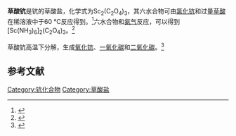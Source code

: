 {{Chembox
| Name = 
| NameEn = 
| ImageFile = scandium oxalate.png
|  ImageSize = 
|  ImageAlt = 
| IUPACName = 
| IUPACNameZh = 
| OtherNames = 
| Section1 = {{Chembox Identifiers
|   CASNo = 13419-51-7
|   CASNo_Ref = {{cascite|correct|CAS}}
|   PubChem = 
|   SMILES = [Sc+3].[Sc+3].[O-]C(=O)C(=O)[O-].[O-]C(=O)C(=O)[O-].[O-]C(=O)C(=O)[O-]  }}
| Section2 = {{Chembox Properties
|   Formula = Sc<sub>2</sub>(C<sub>2</sub>O<sub>4</sub>)<sub>3</sub>
|   MolarMass = 
|   Appearance = 无色晶体
|   Density = 
|   MeltingPt = 
|   BoilingPt = 
|   Solubility = 难溶 }}
| Section3 = {{Chembox Hazards
|   MainHazards = 
|   FlashPt = 
|   Autoignition =  }}
}}
'''草酸钪'''是钪的草酸盐，化学式为Sc<sub>2</sub>(C<sub>2</sub>O<sub>4</sub>)<sub>3</sub>，其六水合物可由[[氯化钪|氯化钪]]和过量[[草酸|草酸]]在稀溶液中于60 °C反应得到。<ref>{{cite journal|journal=Journal of the American Chemical Society|volume=73|issue=3|language=en|issn=0002-7863|date=1951-03|pages=1364–1364|doi=10.1021/ja01147a516|url=https://pubs.acs.org/doi/abs/10.1021/ja01147a516|title=The Chemistry of Scandium. III 1,2|accessdate=2020-10-12|author=Morton J. Klein, Peter M. Bernays}}</ref>六水合物和[[氨气|氨气]]反应，可以得到[Sc(NH<sub>3</sub>)<sub>6</sub>]<sub>2</sub>(C<sub>2</sub>O<sub>4</sub>)<sub>3</sub>。<ref>{{cite journal|journal=Journal of the Chemical Society (Resumed)|language=en|issn=0368-1769|date=1955|pages=255|doi=10.1039/jr9550000255|url=http://xlink.rsc.org/?DOI=jr9550000255|title=Scandium oxalate and its ammine complexes|accessdate=2020-10-12|author=R. C. Vickery}}</ref>

草酸钪高温下分解，生成[[氧化钪|氧化钪]]、[[一氧化碳|一氧化碳]]和[[二氧化碳|二氧化碳]]。<ref>{{cite journal|journal=Journal of Inorganic and Nuclear Chemistry|volume=26|issue=4|language=en|date=1964-04|pages=525–530|doi=10.1016/0022-1902(64)80284-0|url=https://linkinghub.elsevier.com/retrieve/pii/0022190264802840|title=The thermal decomposition of scandium formate and oxalate|accessdate=2020-10-12|author=E.L. Head, C.E. Holley}}</ref>

==参考文献==
{{reflist}}
{{钪化合物}}
{{草酸盐}}

[[Category:钪化合物|Category:钪化合物]]
[[Category:草酸盐|Category:草酸盐]]